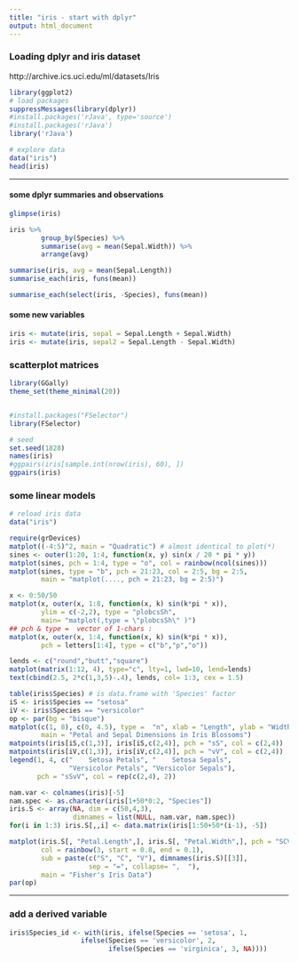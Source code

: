 ```yaml
---
title: "iris - start with dplyr"
output: html_document
---
```



### Loading dplyr and iris dataset

http://archive.ics.uci.edu/ml/datasets/Iris


```r
library(ggplot2)
# load packages
suppressMessages(library(dplyr))
#install.packages('rJava', type='source')
#install.packages('rJava')
library('rJava')

# explore data
data("iris")
head(iris)
```

***


#### some dplyr summaries and observations


``` r

glimpse(iris)

iris %>%
        group_by(Species) %>%
        summarise(avg = mean(Sepal.Width)) %>%
        arrange(avg)

summarise(iris, avg = mean(Sepal.Length))
summarise_each(iris, funs(mean))

summarise_each(select(iris, -Species), funs(mean))
```

#### some new variables

``` r
iris <- mutate(iris, sepal = Sepal.Length + Sepal.Width)
iris <- mutate(iris, sepal2 = Sepal.Length - Sepal.Width)

```

### scatterplot matrices

``` r
library(GGally)
theme_set(theme_minimal(20))


#install.packages("FSelector")
library(FSelector)

# seed
set.seed(1828)
names(iris)
#ggpairs(iris[sample.int(nrow(iris), 60), ])
ggpairs(iris)

```



### some linear models


``` r

# reload iris data
data("iris")

require(grDevices)
matplot((-4:5)^2, main = "Quadratic") # almost identical to plot(*)
sines <- outer(1:20, 1:4, function(x, y) sin(x / 20 * pi * y))
matplot(sines, pch = 1:4, type = "o", col = rainbow(ncol(sines)))
matplot(sines, type = "b", pch = 21:23, col = 2:5, bg = 2:5,
        main = "matplot(...., pch = 21:23, bg = 2:5)")

x <- 0:50/50
matplot(x, outer(x, 1:8, function(x, k) sin(k*pi * x)),
        ylim = c(-2,2), type = "plobcsSh",
        main= "matplot(,type = \"plobcsSh\" )")
## pch & type =  vector of 1-chars :
matplot(x, outer(x, 1:4, function(x, k) sin(k*pi * x)),
        pch = letters[1:4], type = c("b","p","o"))

lends <- c("round","butt","square")
matplot(matrix(1:12, 4), type="c", lty=1, lwd=10, lend=lends)
text(cbind(2.5, 2*c(1,3,5)-.4), lends, col= 1:3, cex = 1.5)

table(iris$Species) # is data.frame with 'Species' factor
iS <- iris$Species == "setosa"
iV <- iris$Species == "versicolor"
op <- par(bg = "bisque")
matplot(c(1, 8), c(0, 4.5), type =  "n", xlab = "Length", ylab = "Width",
        main = "Petal and Sepal Dimensions in Iris Blossoms")
matpoints(iris[iS,c(1,3)], iris[iS,c(2,4)], pch = "sS", col = c(2,4))
matpoints(iris[iV,c(1,3)], iris[iV,c(2,4)], pch = "vV", col = c(2,4))
legend(1, 4, c("    Setosa Petals", "    Setosa Sepals",
               "Versicolor Petals", "Versicolor Sepals"),
       pch = "sSvV", col = rep(c(2,4), 2))

nam.var <- colnames(iris)[-5]
nam.spec <- as.character(iris[1+50*0:2, "Species"])
iris.S <- array(NA, dim = c(50,4,3),
                dimnames = list(NULL, nam.var, nam.spec))
for(i in 1:3) iris.S[,,i] <- data.matrix(iris[1:50+50*(i-1), -5])

matplot(iris.S[, "Petal.Length",], iris.S[, "Petal.Width",], pch = "SCV",
        col = rainbow(3, start = 0.8, end = 0.1),
        sub = paste(c("S", "C", "V"), dimnames(iris.S)[[3]],
                    sep = "=", collapse= ",  "),
        main = "Fisher's Iris Data")
par(op)
```

***

### add a derived variable

``` r

iris$Species_id <- with(iris, ifelse(Species == 'setosa', 1, 
                  ifelse(Species == 'versicolor', 2, 
                         ifelse(Species == 'virginica', 3, NA))))

```
